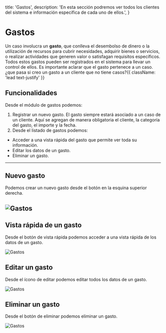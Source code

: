
  title: 'Gastos',
  description:
    'En esta sección podremos ver todos los clientes del sistema e información específica de cada uno de ellos.',
}

# Gastos

Un caso involucra un **gasto**, que conlleva el desembolso de dinero o la utilización de recursos para cubrir necesidades, adquirir bienes o servicios, o realizar actividades que generen valor o satisfagan requisitos específicos. Todos estos gastos pueden ser registrados en el sistema para llevar un control de ellos. Es importante aclarar que el gasto pertenece a un caso. ¿que pasa si creo un gasto a un cliente que no tiene casos?{{ className: 'lead text-justify' }}

## Funcionalidades

Desde el módulo de gastos podemos:

1. Registrar un nuevo gasto. El gasto siempre estará asociado a un caso de un cliente. Aquí se agregan de manera obligatoria el cliente, la categoría del gasto, el importe y la fecha.
2. Desde el listado de gastos podemos:

- Acceder a una vista rápida del gasto que permite ver toda su información.
- Editar los datos de un gasto.
- Eliminar un gasto.

---

## Nuevo gasto

Podemos crear un nuevo gasto desde el botón en la esquina superior derecha.

## <Image src="/images/gastos-1.png" alt="Gastos" width={700} height={500} />

## Vista rápida de un gasto

Desde el botón de vista rápida <FlashOnIcon/> podemos acceder a una vista rápida de los datos de un gasto.

<Image src="/images/gastos-2.png" alt="Gastos" width={800} height={500} />

## Editar un gasto

Desde el ícono de editar <ModeEditIcon /> podemos editar todos los datos de un gasto.

<Image src="/images/gastos-3.png" alt="Gastos" width={700} height={500} />

## Eliminar un gasto

Desde el botón de eliminar <DeleteIcon/> podemos eliminar un gasto.

<Image src="/images/gastos-4.png" alt="Gastos" width={700} height={500} />
